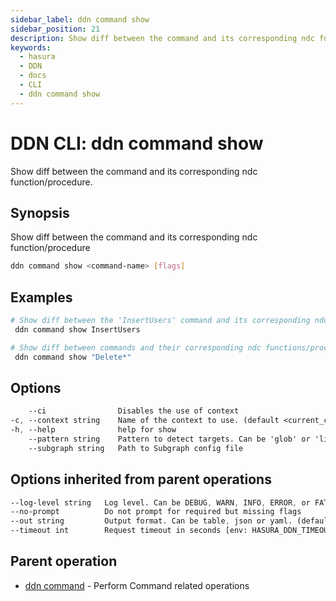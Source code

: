 ```yaml
---
sidebar_label: ddn command show
sidebar_position: 21
description: Show diff between the command and its corresponding ndc function/procedure using the DDN CLI
keywords:
  - hasura
  - DDN
  - docs
  - CLI
  - ddn command show
---
```


# DDN CLI: ddn command show

Show diff between the command and its corresponding ndc function/procedure.

## Synopsis

Show diff between the command and its corresponding ndc function/procedure

```bash
ddn command show <command-name> [flags]
```

## Examples

```bash
# Show diff between the 'InsertUsers' command and its corresponding ndc function/procedure
 ddn command show InsertUsers

# Show diff between commands and their corresponding ndc functions/procedures for all commands matching glob pattern 'Delete*'
 ddn command show "Delete*"
```

## Options

```sass
    --ci                Disables the use of context
-c, --context string    Name of the context to use. (default <current_context>)
-h, --help              help for show
    --pattern string    Pattern to detect targets. Can be 'glob' or 'literal'. (default "glob")
    --subgraph string   Path to Subgraph config file
```

## Options inherited from parent operations

```sass
--log-level string   Log level. Can be DEBUG, WARN, INFO, ERROR, or FATAL. (default "INFO")
--no-prompt          Do not prompt for required but missing flags
--out string         Output format. Can be table, json or yaml. (default "table")
--timeout int        Request timeout in seconds [env: HASURA_DDN_TIMEOUT] (default 100)
```

## Parent operation

- [ddn command](/reference/cli/commands/ddn_command) - Perform Command related operations
